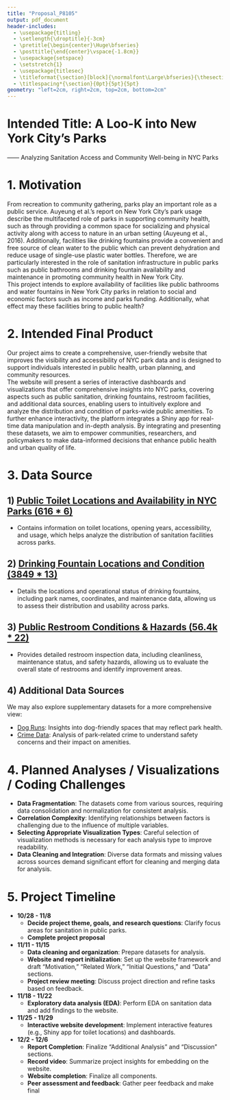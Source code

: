 ```yaml
---
title: "Proposal_P8105"
output: pdf_document
header-includes:
  - \usepackage{titling}
  - \setlength{\droptitle}{-3cm}
  - \pretitle{\begin{center}\Huge\bfseries}
  - \posttitle{\end{center}\vspace{-1.8cm}}
  - \usepackage{setspace}
  - \setstretch{1}
  - \usepackage{titlesec}
  - \titleformat{\section}[block]{\normalfont\Large\bfseries}{\thesection}{1em}{}
  - \titlespacing*{\section}{0pt}{5pt}{5pt}
geometry: "left=2cm, right=2cm, top=2cm, bottom=2cm"
---
```


# Intended Title: A Loo-K into New York City’s Parks
—--- Analyzing Sanitation Access and Community Well-being in NYC Parks

# 1. Motivation

  From recreation to community gathering, parks play an important role as a public service. Auyeung et al.’s report on New York City’s park usage describe the multifaceted role of parks in supporting community health, such as through providing a common space for socializing and physical activity along with access to nature in an urban setting (Auyeung et al., 2016). Additionally, facilities like drinking fountains provide a convenient and free source of clean water to the public which can prevent dehydration and reduce usage of single-use plastic water bottles. Therefore, we are particularly interested in the role of sanitation infrastructure in public parks such as public bathrooms and drinking fountain availability and maintenance in promoting community health in New York City.  
  This project intends to explore availability of facilities like public bathrooms and water fountains in New York City parks in relation to social and economic factors such as income and parks funding. Additionally, what effect may these facilities bring to public health?

# 2. Intended Final Product

  Our project aims to create a comprehensive, user-friendly website that improves the visibility and accessibility of NYC park data and is designed to support individuals interested in public health, urban  planning, and community resources.  
  The website will present a series of interactive dashboards and visualizations that offer comprehensive insights into NYC parks, covering aspects such as public sanitation, drinking fountains, restroom facilities, and additional data sources, enabling users to intuitively explore and analyze the distribution and condition of parks-wide public amenities. To further enhance interactivity, the platform integrates a Shiny app for real-time data manipulation and in-depth analysis. 
By integrating and presenting these datasets, we aim to empower communities, researchers, and policymakers to make data-informed decisions that enhance public health and urban quality of life.

# 3. Data Source

## 1) [Public Toilet Locations and Availability in NYC Parks (616 * 6)](https://data.cityofnewyork.us/Recreation/Directory-Of-Toilets-In-Public-Parks/hjae-yuav/about_data)
- Contains information on toilet locations, opening years, accessibility, and usage, which helps analyze the distribution of sanitation facilities across parks.

## 2) [Drinking Fountain Locations and Condition (3849 * 13)](https://data.cityofnewyork.us/Recreation/NYC-Parks-Drinking-Fountains/qnv7-p7a2/about_data)
- Details the locations and operational status of drinking fountains, including park names, coordinates, and maintenance data, allowing us to assess their distribution and usability across parks.

## 3) [Public Restroom Conditions & Hazards (56.4k * 22)](https://data.cityofnewyork.us/City-Government/Parks-Inspection-Program-Public-Restroom-Individua/yp6n-7jdy/about_data)
- Provides detailed restroom inspection data, including cleanliness, maintenance status, and safety hazards, allowing us to evaluate the overall state of restrooms and identify improvement areas.

## 4) Additional Data Sources
We may also explore supplementary datasets for a more comprehensive view:

- [Dog Runs](https://data.cityofnewyork.us/Recreation/NYC-Parks-Dog-Runs/8nac-uner): Insights into dog-friendly spaces that may reflect park health.
- [Crime Data](https://data.cityofnewyork.us/Public-Safety/NYC-Park-Crime-Data/ezds-sqp6/about_data): Analysis of park-related crime to understand safety concerns and their impact on amenities.

# 4. Planned Analyses / Visualizations / Coding Challenges
- **Data Fragmentation**: The datasets come from various sources, requiring data consolidation and normalization for consistent analysis.
- **Correlation Complexity**: Identifying relationships between factors is challenging due to the influence of multiple variables.
- **Selecting Appropriate Visualization Types**: Careful selection of visualization methods is necessary for each analysis type to improve readability.
- **Data Cleaning and Integration**: Diverse data formats and missing values across sources demand significant effort for cleaning and merging data for analysis.


# 5. Project Timeline

- **10/28 - 11/8**
  - **Decide project theme, goals, and research questions**: Clarify focus areas for sanitation in public parks.
  - **Complete project proposal**

- **11/11 - 11/15**
  - **Data cleaning and organization**: Prepare datasets for analysis.
  - **Website and report initialization**: Set up the website framework and draft “Motivation,” “Related Work,” “Initial Questions,” and “Data” sections.
  - **Project review meeting**: Discuss project direction and refine tasks based on feedback.

- **11/18 - 11/22**
  - **Exploratory data analysis (EDA)**: Perform EDA on sanitation data and add findings to the website.

- **11/25 - 11/29**
  - **Interactive website development**: Implement interactive features (e.g., Shiny app for toilet locations) and dashboards.

- **12/2 - 12/6**
  - **Report Completion**: Finalize “Additional Analysis” and “Discussion” sections.
  - **Record video**: Summarize project insights for embedding on the website.
  - **Website completion**: Finalize all components.
  - **Peer assessment and feedback**: Gather peer feedback and make final